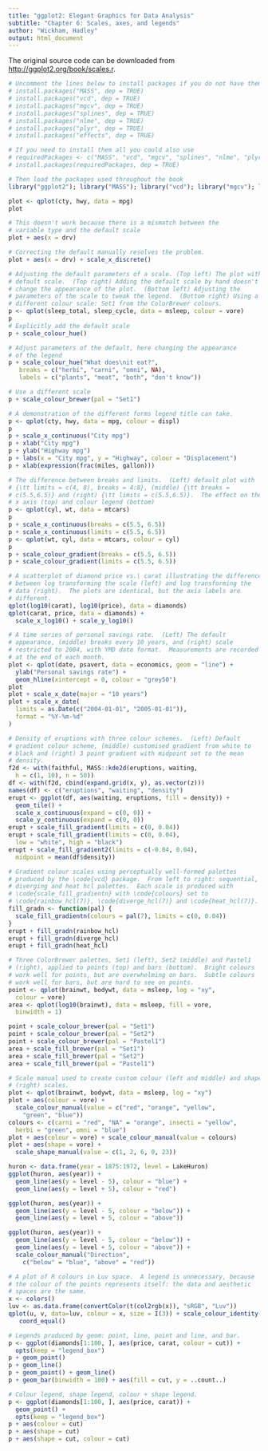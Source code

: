 ---
title: "ggplot2: Elegant Graphics for Data Analysis"
subtitle: "Chapter 6: Scales, axes, and legends"
author: "Wickham, Hadley"
output: html_document
---


The original source code can be downloaded from [http://ggplot2.org/book/scales.r](the book website).
```{r, eval = TRUE, echo = TRUE, cache = TRUE}
# Uncomment the lines below to install packages if you do not have them
# install.packages("MASS", dep = TRUE)
# install.packages("vcd", dep = TRUE)
# install.packages("mgcv", dep = TRUE)
# install.packages("splines", dep = TRUE)
# install.packages("nlme", dep = TRUE)
# install.packages("plyr", dep = TRUE)
# install.packages("effects", dep = TRUE)

# If you need to install them all you could also use
# requiredPackages <- c("MASS", "vcd", "mgcv", "splines", "nlme", "plyr", "effects")
# install.packages(requiredPackages, dep = TRUE)

# Then load the packages used throughout the book
library("ggplot2"); library("MASS"); library("vcd"); library("mgcv"); library("nlme"); library("splines"); library("plyr"); library("effects")
```   

```{r, eval = TRUE, echo = TRUE, warning = TRUE, error = TRUE, cache = TRUE, fig.align = 'center', fig.width = 7, fig.height = 5, tidy = TRUE}
plot <- qplot(cty, hwy, data = mpg)
plot

# This doesn't work because there is a mismatch between the
# variable type and the default scale
plot + aes(x = drv)

# Correcting the default manually resolves the problem.
plot + aes(x = drv) + scale_x_discrete()

# Adjusting the default parameters of a scale. (Top left) The plot with
# default scale.  (Top right) Adding the default scale by hand doesn't
# change the appearance of the plot.  (Bottom left) Adjusting the
# parameters of the scale to tweak the legend.  (Bottom right) Using a
# different colour scale: Set1 from the ColorBrewer colours.
p <- qplot(sleep_total, sleep_cycle, data = msleep, colour = vore)
p 
# Explicitly add the default scale
p + scale_colour_hue()

# Adjust parameters of the default, here changing the appearance 
# of the legend
p + scale_colour_hue("What does\nit eat?", 
   breaks = c("herbi", "carni", "omni", NA), 
   labels = c("plants", "meat", "both", "don't know"))

# Use a different scale
p + scale_colour_brewer(pal = "Set1")

# A demonstration of the different forms legend title can take.
p <- qplot(cty, hwy, data = mpg, colour = displ)
p
p + scale_x_continuous("City mpg")
p + xlab("City mpg")
p + ylab("Highway mpg")
p + labs(x = "City mpg", y = "Highway", colour = "Displacement")
p + xlab(expression(frac(miles, gallon)))

# The difference between breaks and limits.  (Left) default plot with
# {\tt limits = c(4, 8), breaks = 4:8}, (middle) {\tt breaks =
# c(5.5,6.5)} and (right) {\tt limits = c(5.5,6.5)}.  The effect on the
# x axis (top) and colour legend (bottom)
p <- qplot(cyl, wt, data = mtcars)
p
p + scale_x_continuous(breaks = c(5.5, 6.5))
p + scale_x_continuous(limits = c(5.5, 6.5))
p <- qplot(wt, cyl, data = mtcars, colour = cyl)
p
p + scale_colour_gradient(breaks = c(5.5, 6.5))
p + scale_colour_gradient(limits = c(5.5, 6.5))

# A scatterplot of diamond price vs.\ carat illustrating the difference
# between log transforming the scale (left) and log transforming the
# data (right).  The plots are identical, but the axis labels are
# different.
qplot(log10(carat), log10(price), data = diamonds)
qplot(carat, price, data = diamonds) + 
  scale_x_log10() + scale_y_log10()

# A time series of personal savings rate.  (Left) The default
# appearance, (middle) breaks every 10 years, and (right) scale
# restricted to 2004, with YMD date format.  Measurements are recorded
# at the end of each month.
plot <- qplot(date, psavert, data = economics, geom = "line") + 
  ylab("Personal savings rate") +
  geom_hline(xintercept = 0, colour = "grey50")
plot
plot + scale_x_date(major = "10 years")
plot + scale_x_date(
  limits = as.Date(c("2004-01-01", "2005-01-01")),
  format = "%Y-%m-%d"
)

# Density of eruptions with three colour schemes.  (Left) Default
# gradient colour scheme, (middle) customised gradient from white to
# black and (right) 3 point gradient with midpoint set to the mean
# density.
f2d <- with(faithful, MASS::kde2d(eruptions, waiting, 
  h = c(1, 10), n = 50))
df <- with(f2d, cbind(expand.grid(x, y), as.vector(z)))
names(df) <- c("eruptions", "waiting", "density")
erupt <- ggplot(df, aes(waiting, eruptions, fill = density)) +
  geom_tile() +
  scale_x_continuous(expand = c(0, 0)) + 
  scale_y_continuous(expand = c(0, 0))
erupt + scale_fill_gradient(limits = c(0, 0.04))
erupt + scale_fill_gradient(limits = c(0, 0.04), 
  low = "white", high = "black") 
erupt + scale_fill_gradient2(limits = c(-0.04, 0.04), 
  midpoint = mean(df$density)) 

# Gradient colour scales using perceptually well-formed palettes
# produced by the \code{vcd} package.  From left to right: sequential,
# diverging and heat hcl palettes.  Each scale is produced with
# \code{scale_fill_gradientn} with \code{colours} set to
# \code{rainbow_hcl(7)}, \code{diverge_hcl(7)} and \code{heat_hcl(7)}.
fill_gradn <- function(pal) {
  scale_fill_gradientn(colours = pal(7), limits = c(0, 0.04))
}
erupt + fill_gradn(rainbow_hcl)
erupt + fill_gradn(diverge_hcl)
erupt + fill_gradn(heat_hcl)

# Three ColorBrewer palettes, Set1 (left), Set2 (middle) and Pastel1
# (right), applied to points (top) and bars (bottom).  Bright colours
# work well for points, but are overwhelming on bars.  Subtle colours
# work well for bars, but are hard to see on points.
point <- qplot(brainwt, bodywt, data = msleep, log = "xy", 
  colour = vore)
area <- qplot(log10(brainwt), data = msleep, fill = vore, 
  binwidth = 1)

point + scale_colour_brewer(pal = "Set1")
point + scale_colour_brewer(pal = "Set2")
point + scale_colour_brewer(pal = "Pastel1")
area + scale_fill_brewer(pal = "Set1")
area + scale_fill_brewer(pal = "Set2")
area + scale_fill_brewer(pal = "Pastel1")

# Scale manual used to create custom colour (left and middle) and shape
# (right) scales.
plot <- qplot(brainwt, bodywt, data = msleep, log = "xy")
plot + aes(colour = vore) + 
  scale_colour_manual(value = c("red", "orange", "yellow", 
    "green", "blue"))
colours <- c(carni = "red", "NA" = "orange", insecti = "yellow", 
  herbi = "green", omni = "blue")
plot + aes(colour = vore) + scale_colour_manual(value = colours)
plot + aes(shape = vore) + 
  scale_shape_manual(value = c(1, 2, 6, 0, 23))

huron <- data.frame(year = 1875:1972, level = LakeHuron)
ggplot(huron, aes(year)) +
  geom_line(aes(y = level - 5), colour = "blue") + 
  geom_line(aes(y = level + 5), colour = "red")

ggplot(huron, aes(year)) +
  geom_line(aes(y = level - 5, colour = "below")) + 
  geom_line(aes(y = level + 5, colour = "above"))

ggplot(huron, aes(year)) +
  geom_line(aes(y = level - 5, colour = "below")) + 
  geom_line(aes(y = level + 5, colour = "above")) + 
  scale_colour_manual("Direction", 
    c("below" = "blue", "above" = "red"))

# A plot of R colours in Luv space.  A legend is unnecessary, because
# the colour of the points represents itself: the data and aesthetic
# spaces are the same.
x <- colors()
luv <- as.data.frame(convertColor(t(col2rgb(x)), "sRGB", "Luv"))
qplot(u, v, data=luv, colour = x, size = I(3)) + scale_colour_identity() +
   coord_equal()

# Legends produced by geom: point, line, point and line, and bar.
p <- ggplot(diamonds[1:100, ], aes(price, carat, colour = cut)) +  
  opts(keep = "legend_box")
p + geom_point()
p + geom_line()
p + geom_point() + geom_line()
p + geom_bar(binwidth = 100) + aes(fill = cut, y = ..count..)

# Colour legend, shape legend, colour + shape legend.
p <- ggplot(diamonds[1:100, ], aes(price, carat)) +  
  geom_point() + 
  opts(keep = "legend_box")
p + aes(colour = cut)
p + aes(shape = cut)
p + aes(shape = cut, colour = cut)

```